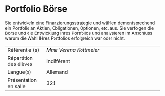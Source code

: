 # Portfolio Börse

Sie entwickeln eine Finanzierungsstrategie und wählen dementsprechend
ein Portfolio an Aktien, Obligationen, Optionen, etc. aus. Sie verfolgen
die Börse und die Entwicklung Ihres Portfolios und analysieren im
Anschluss warum die Wahl IHres Portfolios erfolgreich war oder nicht.

::: {.small data-latex=""}
|                        |                                            |
| :------------- | :----------------------------------------- |
| Référent·e·(s)         | _Mme Verena Kottmeier_                              |
| Répartition des élèves | Indifférent                                |
| Langue(s)              | Allemand                                |
| Présentation en salle  | 321                                  |
:::